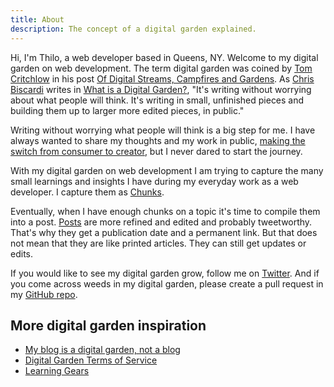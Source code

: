 ```yaml
---
title: About
description: The concept of a digital garden explained.
---
```


Hi, I'm <span title="pronounced as tee-lo">Thilo</span>, a web developer based
in Queens, NY. Welcome to my digital garden on web development. The term digital
garden was coined by [Tom Critchlow](https://tomcritchlow.com/) in his post
[Of Digital Streams, Campfires and Gardens](https://tomcritchlow.com/2018/10/10/of-gardens-and-wikis/).
As [Chris Biscardi](https://www.christopherbiscardi.com/) writes in
[What is a Digital Garden?](https://www.christopherbiscardi.com/), "It's writing
without worrying about what people will think. It's writing in small, unfinished
pieces and building them up to larger more edited pieces, in public."

Writing without worrying what people will think is a big step for me. I have
always wanted to share my thoughts and my work in public,
[making the switch from consumer to creator](https://nathanbarry.com/consumer-to-creator/),
but I never dared to start the journey.

With my digital garden on web development I am trying to capture the many small
learnings and insights I have during my everyday work as a web developer. I
capture them as [Chunks](/chunks/).

Eventually, when I have enough chunks on a topic it's time to compile them into
a post. [Posts](/posts/) are more refined and edited and probably tweetworthy.
That's why they get a publication date and a permanent link. But that does not
mean that they are like printed articles. They can still get updates or edits.

If you would like to see my digital garden grow, follow me on
[Twitter](https://twitter.com/maiertech). And if you come across weeds in my
digital garden, please create a pull request in my
[GitHub repo](https://github.com/maiertech/coding-garden).

## More digital garden inspiration

- [My blog is a digital garden, not a blog](https://joelhooks.com/digital-garden)
- [Digital Garden Terms of Service](https://www.swyx.io/digital-garden-tos/)
- [Learning Gears](https://www.swyx.io/learning-gears/)
